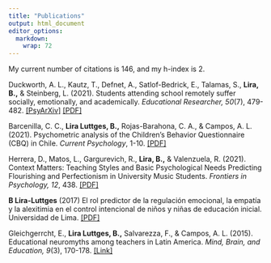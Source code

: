 ```yaml
---
title: "Publications"
output: html_document
editor_options: 
  markdown: 
    wrap: 72
---
```


My current number of citations is 146, and my h-index is 2.

Duckworth, A. L., Kautz, T., Defnet, A., Satlof-Bedrick, E., Talamas, S., **Lira, B.,** & Steinberg, L. (2021). Students attending school remotely suffer socially, emotionally, and academically. *Educational Researcher, 50*(7), 479-482. [[PsyArXiv]](https://mfr.osf.io/export?format=pdf&url=https%3A//files.osf.io/v1/resources/rpz7h/providers/osfstorage/60216615339cb6013acf0da8%3Fformat%3Dpdf%26action%3Ddownload%26direct%26version%3D1) [[PDF]](https://journals.sagepub.com/doi/pdf/10.3102/0013189X211031551)

Barcenilla, C. C., **Lira Luttges, B.,** Rojas-Barahona, C. A., & Campos, A. L. (2021). Psychometric analysis of the Children’s Behavior Questionnaire (CBQ) in Chile. *Current Psychology*, 1-10. [[PDF]](https://link.springer.com/content/pdf/10.1007/s12144-021-01871-9.pdf)

Herrera, D., Matos, L., Gargurevich, R., **Lira, B.,** & Valenzuela, R. (2021). Context Matters: Teaching Styles and Basic Psychological Needs Predicting Flourishing and Perfectionism in University Music Students. *Frontiers in Psychology, 12*, 438.
[[PDF]](https://www.readcube.com/articles/10.3389/fpsyg.2021.623312)

**B Lira-Luttges** (2017) El rol predictor de la regulación emocional,
la empatía y la alexitimia en el control intencional de niños y niñas de
educación inicial. Universidad de Lima. [[PDF]](http://repositorio-anterior.ulima.edu.pe/bitstream/handle/ulima/3295/Lira_Luttges_Benjamin.pdf?sequence=1&isAllowed=y)

Gleichgerrcht, E., **Lira Luttges, B.,** Salvarezza, F., & Campos, A. L. (2015). Educational neuromyths among teachers in Latin America. *Mind, Brain, and Education, 9*(3), 170-178. [[Link]](https://onlinelibrary.wiley.com/doi/abs/10.1111/mbe.12086)

